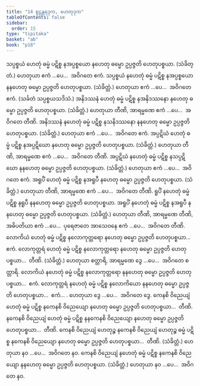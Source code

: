 ```yaml
---
title: "14 စူဠန္တရဒုက, ဟေတုဒုက"
tableOfContents: false
sidebar:
  order: 15
type: "tipitaka"
basket: "ab"
book: "p18"
---
```



<DynamicBreadcrumb />

<Division number="47" book="p18" e="ch" v="40" p="316">

<Paragraph number="106" book="p18">
သပ္ပစ္စယံ ဟေတုံ ဓမ္မံ ပဋိစ္စ နအပ္ပစ္စယော နဟေတု ဓမ္မော ဥပ္ပဇ္ဇတိ ဟေတုပစ္စယာ. (သံခိတ္တံ.) ဟေတုယာ ဧကံ …ပေ…  အဝိဂတေ ဧကံ.
</Paragraph>

<Paragraph number="107" book="p18">
သပ္ပစ္စယံ နဟေတုံ ဓမ္မံ ပဋိစ္စ နအပ္ပစ္စယော နနဟေတု ဓမ္မော ဥပ္ပဇ္ဇတိ ဟေတုပစ္စယာ. (သံခိတ္တံ.) ဟေတုယာ ဧကံ …ပေ…  အဝိဂတေ ဧကံ. (သင်္ခတံ သပ္ပစ္စယသဒိသံ.)
</Paragraph>

</Division>
<Division number="48" book="p18" e="ch" v="40" p="316">

<Paragraph number="108" book="p18">
အနိဒဿနံ ဟေတုံ ဓမ္မံ ပဋိစ္စ နအနိဒဿနော နဟေတု ဓမ္မော ဥပ္ပဇ္ဇတိ ဟေတုပစ္စယာ. (သံခိတ္တံ.) ဟေတုယာ တီဏိ, အာရမ္မဏေ ဧကံ …ပေ…  အဝိဂတေ တီဏိ.
</Paragraph>

<Paragraph number="109" book="p18">
အနိဒဿနံ နဟေတုံ ဓမ္မံ ပဋိစ္စ နသနိဒဿနော နနဟေတု ဓမ္မော ဥပ္ပဇ္ဇတိ ဟေတုပစ္စယာ. (သံခိတ္တံ.) ဟေတုယာ ဧကံ …ပေ…  အဝိဂတေ ဧကံ.
</Paragraph>

</Division>
<Division number="49" book="p18" e="ch" v="40" p="316">

<Paragraph number="110" book="p18">
အပ္ပဋိဃံ ဟေတုံ ဓမ္မံ ပဋိစ္စ နအပ္ပဋိဃော နဟေတု ဓမ္မော ဥပ္ပဇ္ဇတိ ဟေတုပစ္စယာ. (သံခိတ္တံ.) ဟေတုယာ တီဏိ, အာရမ္မဏေ ဧကံ …ပေ…  အဝိဂတေ တီဏိ.
</Paragraph>

<Paragraph number="111" book="p18">
အပ္ပဋိဃံ နဟေတုံ ဓမ္မံ ပဋိစ္စ နသပ္ပဋိဃော နနဟေတု ဓမ္မော ဥပ္ပဇ္ဇတိ ဟေတုပစ္စယာ. (သံခိတ္တံ.) ဟေတုယာ ဧကံ …ပေ…  အဝိဂတေ ဧကံ.
</Paragraph>

</Division>
<Division number="50" book="p18" e="ch" v="40" p="316">

<Paragraph number="112" book="p18">
အရူပိံ ဟေတုံ ဓမ္မံ ပဋိစ္စ နအရူပီ နဟေတု ဓမ္မော ဥပ္ပဇ္ဇတိ ဟေတုပစ္စယာ. (သံခိတ္တံ.) ဟေတုယာ တီဏိ, အာရမ္မဏေ ဧကံ …ပေ…  အဝိဂတေ တီဏိ.
</Paragraph>

<Paragraph number="113" book="p18">
ရူပိံ နဟေတုံ ဓမ္မံ ပဋိစ္စ နရူပီ နနဟေတု ဓမ္မော ဥပ္ပဇ္ဇတိ ဟေတုပစ္စယာ.
</Paragraph>

<Paragraph number="114" book="p18">
အရူပိံ နဟေတုံ ဓမ္မံ ပဋိစ္စ နအရူပီ နနဟေတု ဓမ္မော ဥပ္ပဇ္ဇတိ ဟေတုပစ္စယာ. (သံခိတ္တံ.) ဟေတုယာ တီဏိ, အာရမ္မဏေ တီဏိ, အဓိပတိယာ ဧကံ …ပေ…  ပုရေဇာတေ အာသေဝနေ ဧကံ …ပေ…  အဝိဂတေ တီဏိ.
</Paragraph>

</Division>
<Division number="51" book="p18" e="ch" v="40" p="317">

<Paragraph number="115" book="p18">
လောကိယံ ဟေတုံ ဓမ္မံ ပဋိစ္စ နလောကုတ္တရော နဟေတု ဓမ္မော ဥပ္ပဇ္ဇတိ ဟေတုပစ္စယာ…  ဧကံ.
</Paragraph>

<Paragraph number="116" book="p18">
လောကုတ္တရံ ဟေတုံ ဓမ္မံ ပဋိစ္စ နလောကုတ္တရော နဟေတု ဓမ္မော ဥပ္ပဇ္ဇတိ ဟေတုပစ္စယာ…  တီဏိ. (သံခိတ္တံ.) ဟေတုယာ စတ္တာရိ, အာရမ္မဏေ ဒွေ …ပေ…  အဝိဂတေ စတ္တာရိ.
</Paragraph>

<Paragraph number="117" book="p18">
လောကိယံ နဟေတုံ ဓမ္မံ ပဋိစ္စ နလောကုတ္တရော နနဟေတု ဓမ္မော ဥပ္ပဇ္ဇတိ ဟေတုပစ္စယာ…  ဧကံ.
</Paragraph>

<Paragraph number="118" book="p18">
လောကုတ္တရံ နဟေတုံ ဓမ္မံ ပဋိစ္စ နလောကိယော နနဟေတု ဓမ္မော ဥပ္ပဇ္ဇတိ ဟေတုပစ္စယာ…  ဧကံ… . ဟေတုယာ ဒွေ …ပေ…  အဝိဂတေ ဒွေ.
</Paragraph>

</Division>
<Division number="52" book="p18" e="ch" v="40" p="317">

<Paragraph number="119" book="p18">
ကေနစိ ဝိညေယျံ ဟေတုံ ဓမ္မံ ပဋိစ္စ နကေနစိ ဝိညေယျော နဟေတု ဓမ္မော ဥပ္ပဇ္ဇတိ ဟေတုပစ္စယာ…  တီဏိ.
</Paragraph>

<Paragraph number="120" book="p18">
နကေနစိ ဝိညေယျံ ဟေတုံ ဓမ္မံ ပဋိစ္စ နနကေနစိ ဝိညေယျော နဟေတု ဓမ္မော ဥပ္ပဇ္ဇတိ ဟေတုပစ္စယာ…  တီဏိ.
</Paragraph>

<Paragraph number="121" book="p18">
ကေနစိ ဝိညေယျံ ဟေတုဉ္စ နကေနစိ ဝိညေယျံ ဟေတုဉ္စ ဓမ္မံ ပဋိစ္စ နကေနစိ ဝိညေယျော နဟေတု ဓမ္မော ဥပ္ပဇ္ဇတိ ဟေတုပစ္စယာ…  တီဏိ. (သံခိတ္တံ.) ဟေတုယာ နဝ …ပေ…  အဝိဂတေ နဝ.
</Paragraph>

<Paragraph number="122" book="p18">
ကေနစိ ဝိညေယျံ နဟေတုံ ဓမ္မံ ပဋိစ္စ နကေနစိ ဝိညေယျော နနဟေတု ဓမ္မော ဥပ္ပဇ္ဇတိ ဟေတုပစ္စယာ. (သံခိတ္တံ.) ဟေတုယာ နဝ …ပေ…  အဝိဂတေ နဝ.
</Paragraph>
</Division>